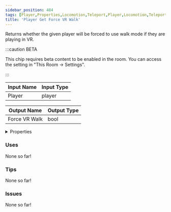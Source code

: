 ```yaml
---
sidebar_position: 484
tags: [Player,Properties,Locomotion,Teleport,Player,Locomotion,Teleport]
title: 'Player Get Force VR Walk'
---
```


Returns whether the given player will be forced to use walk mode if they are playing in VR. 

:::caution BETA

This chip requires beta content to be enabled in the room. You can access the setting in "This Room -> Settings".

:::


<EsbSvg />

| Input Name | Input Type |
|-----------|-----------|
| Player | player |

| Output Name | Output Type |
|-----------|-----------|
| Force VR Walk | bool |


<details>
  <summary>Properties</summary>
  <div>
    <div>
    <table>
      <thead>
        <tr>
          <th>Is beta required?</th>
          <th>✅</th>
        </tr>
        <tr>
          <th>Is this chip a trolling risk?</th>
          <th>❌</th>
        </tr>
        <tr>
          <th>Is this chip a role assignment risk?</th>
          <th>❌</th>
        </tr>
        <tr>
          <th>Chip UUID</th>
          <th>5711c16e-3550-4d35-a549-cfa704b9d556</th>
        </tr>
      </thead>
    </table>
    </div>
  </div>
</details>

### Uses

None so far!

### Tips

None so far!

### Issues

None so far!
